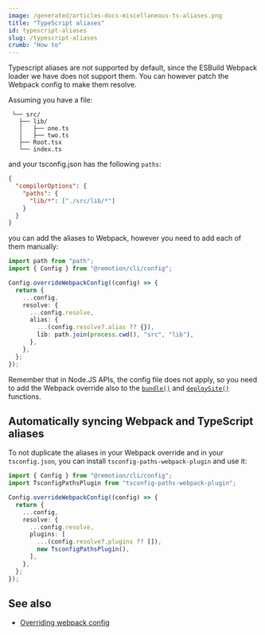 ```yaml
---
image: /generated/articles-docs-miscellaneous-ts-aliases.png
title: "TypeScript aliases"
id: typescript-aliases
slug: /typescript-aliases
crumb: "How to"
---
```


Typescript aliases are not supported by default, since the ESBuild Webpack loader we have does not support them.
You can however patch the Webpack config to make them resolve.

Assuming you have a file:

```
 └── src/
   ├── lib/
   │   ├── one.ts
   │   ├── two.ts
   ├── Root.tsx
   └── index.ts
```

and your tsconfig.json has the following `paths`:

```json
{
  "compilerOptions": {
    "paths": {
      "lib/*": ["./src/lib/*"]
    }
  }
}
```

you can add the aliases to Webpack, however you need to add each of them manually:

```ts twoslash
import path from "path";
import { Config } from "@remotion/cli/config";

Config.overrideWebpackConfig((config) => {
  return {
    ...config,
    resolve: {
      ...config.resolve,
      alias: {
        ...(config.resolve?.alias ?? {}),
        lib: path.join(process.cwd(), "src", "lib"),
      },
    },
  };
});
```

Remember that in Node.JS APIs, the config file does not apply, so you need to add the Webpack override also to the [`bundle()`](/docs/bundle) and [`deploySite()`](/docs/lambda/deploysite) functions.

## Automatically syncing Webpack and TypeScript aliases

To not duplicate the aliases in your Webpack override and in your `tsconfig.json`, you can install `tsconfig-paths-webpack-plugin` and use it:

```ts
import { Config } from "@remotion/cli/config";
import TsconfigPathsPlugin from "tsconfig-paths-webpack-plugin";

Config.overrideWebpackConfig((config) => {
  return {
    ...config,
    resolve: {
      ...config.resolve,
      plugins: [
        ...(config.resolve?.plugins ?? []),
        new TsconfigPathsPlugin(),
      ],
    },
  };
});
```

## See also

- [Overriding webpack config](/docs/webpack)
